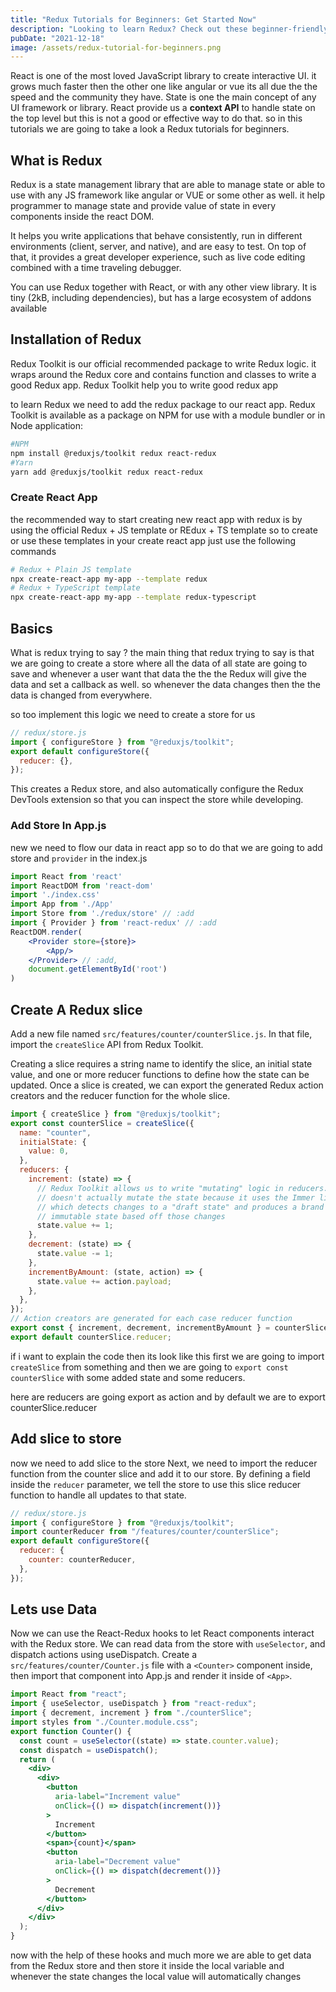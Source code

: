 ```yaml
---
title: "Redux Tutorials for Beginners: Get Started Now"
description: "Looking to learn Redux? Check out these beginner-friendly tutorials and start mastering this powerful state management tool. Get started now and take your skills to the next level."
pubDate: "2021-12-18"
image: /assets/redux-tutorial-for-beginners.png
---
```



React is one of the most loved JavaScript library to create interactive UI. it grows much faster then the other one like angular or vue its all due the the speed and the community they have. State is one the main concept of any UI framework or library. React provide us a **context API** to handle state on the top level but this is not a good or effective way to do that. so in this tutorials we are going to take a look a Redux tutorials for beginners.

## What is Redux

Redux is a state management library that are able to manage state or able to use with any JS framework like angular or VUE or some other as well. it help programmer to manage state and provide value of state in every components inside the react DOM.

It helps you write applications that behave consistently, run in different environments (client, server, and native), and are easy to test. On top of that, it provides a great developer experience, such as live code editing combined with a time traveling debugger.

You can use Redux together with React, or with any other view library. It is tiny (2kB, including dependencies), but has a large ecosystem of addons available

## Installation of Redux

Redux Toolkit is our official recommended package to write Redux logic. it wraps around the Redux core and contains function and classes to write a good Redux app. Redux Toolkit help you to write good redux app

to learn Redux we need to add the redux package to our react app. Redux Toolkit is available as a package on NPM for use with a module bundler or in Node application:

```bash
#NPM
npm install @reduxjs/toolkit redux react-redux
#Yarn
yarn add @reduxjs/toolkit redux react-redux
```

### Create React App

the recommended way to start creating new react app with redux is by using the official Redux + JS template or REdux + TS template
so to create or use these templates in your create react app just use the following commands

```bash
# Redux + Plain JS template
npx create-react-app my-app --template redux
# Redux + TypeScript template
npx create-react-app my-app --template redux-typescript
```

## Basics

What is redux trying to say ? the main thing that redux trying to say is that we are going to create a store where all the data of all state are going to save and whenever a user want that data the the the Redux will give the data and set a callback as well. so whenever the data changes then the the data is changed from everywhere.

so too implement this logic we need to create a store for us

```js
// redux/store.js
import { configureStore } from "@reduxjs/toolkit";
export default configureStore({
  reducer: {},
});
```

This creates a Redux store, and also automatically configure the Redux DevTools extension so that you can inspect the store while developing.

### Add Store In App.js

new we need to flow our data in react app so to do that we are going to add store and `provider` in the index.js

```jsx
import React from 'react'
import ReactDOM from 'react-dom'
import './index.css'
import App from './App'
import Store from './redux/store' // :add
import { Provider } from 'react-redux' // :add
ReactDOM.render(
	<Provider store={store}>
		<App/>
	</Provider> // :add,
	document.getElementById('root')
)
```

## Create A Redux slice

Add a new file named `src/features/counter/counterSlice.js`. In that file, import the `createSlice` API from Redux Toolkit.

Creating a slice requires a string name to identify the slice, an initial state value, and one or more reducer functions to define how the state can be updated. Once a slice is created, we can export the generated Redux action creators and the reducer function for the whole slice.

```js
import { createSlice } from "@reduxjs/toolkit";
export const counterSlice = createSlice({
  name: "counter",
  initialState: {
    value: 0,
  },
  reducers: {
    increment: (state) => {
      // Redux Toolkit allows us to write "mutating" logic in reducers. It
      // doesn't actually mutate the state because it uses the Immer library,
      // which detects changes to a "draft state" and produces a brand new
      // immutable state based off those changes
      state.value += 1;
    },
    decrement: (state) => {
      state.value -= 1;
    },
    incrementByAmount: (state, action) => {
      state.value += action.payload;
    },
  },
});
// Action creators are generated for each case reducer function
export const { increment, decrement, incrementByAmount } = counterSlice.actions;
export default counterSlice.reducer;
```

if i want to explain the code then its look like this first we are going to import `createSlice` from something and then we are going to `export const counterSlice` with some added state and some reducers.

here are reducers are going export as action and by default we are to export counterSlice.reducer

## Add slice to store

now we need to add slice to the store Next, we need to import the reducer function from the counter slice and add it to our store. By defining a field inside the `reducer` parameter, we tell the store to use this slice reducer function to handle all updates to that state.

```js
// redux/store.js
import { configureStore } from "@reduxjs/toolkit";
import counterReducer from "/features/counter/counterSlice";
export default configureStore({
  reducer: {
    counter: counterReducer,
  },
});
```

## Lets use Data

Now we can use the React-Redux hooks to let React components interact with the Redux store. We can read data from the store with `useSelector`, and dispatch actions using useDispatch. Create a `src/features/counter/Counter.js` file with a `<Counter>` component inside, then import that component into App.js and render it inside of `<App>`.

```jsx
import React from "react";
import { useSelector, useDispatch } from "react-redux";
import { decrement, increment } from "./counterSlice";
import styles from "./Counter.module.css";
export function Counter() {
  const count = useSelector((state) => state.counter.value);
  const dispatch = useDispatch();
  return (
    <div>
      <div>
        <button
          aria-label="Increment value"
          onClick={() => dispatch(increment())}
        >
          Increment
        </button>
        <span>{count}</span>
        <button
          aria-label="Decrement value"
          onClick={() => dispatch(decrement())}
        >
          Decrement
        </button>
      </div>
    </div>
  );
}
```

now with the help of these hooks and much more we are able to get data from the Redux store and then store it inside the local variable and whenever the state changes the local value will automatically changes
